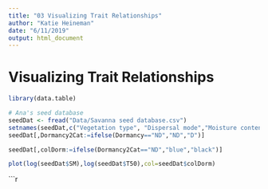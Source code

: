 ```yaml
---
title: "03 Visualizing Trait Relationships"
author: "Katie Heineman"
date: "6/11/2019"
output: html_document
---
```


# Visualizing Trait Relationships

```r
library(data.table)

# Ana's seed database
seedDat <- fread("Data/Savanna seed database.csv")
setnames(seedDat,c("Vegetation type", "Dispersal mode","Moisture content", "Seed mass (mg)"), c("VegType", "DM","MC","SM" ))
seedDat[,Dormancy2Cat:=ifelse(Dormancy=="ND","ND","D")]

seedDat[,colDorm:=ifelse(Dormancy2Cat=="ND","blue","black")]

plot(log(seedDat$SM),log(seedDat$T50),col=seedDat$colDorm)
```


```r